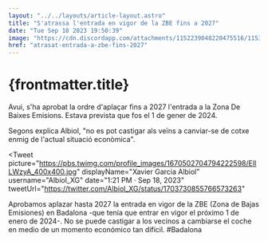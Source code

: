```yaml
---
layout: "../../layouts/article-layout.astro"
title: "S'atrassa l'entrada en vigor de la ZBE fins a 2027"
date: "Tue Sep 18 2023 19:50:39"
image: "https://cdn.discordapp.com/attachments/1152239048220475516/1153300621114490891/zbe.webp"
href: "atrasat-entrada-a-zbe-fins-2027"
---
```


# {frontmatter.title}

Avui, s'ha aprobat la ordre d'aplaçar fins a 2027 l'entrada a la Zona De Baixes Emisions. Estava prevista que fos el 1 de gener de 2024.

Segons explica Albiol, "no es pot castigar als veïns a canviar-se de cotxe enmig de l'actual situació econòmica".

<Tweet
    picture="https://pbs.twimg.com/profile_images/1670502704794222598/ElILWzyA_400x400.jpg" 
    displayName="Xavier Garcia Albiol"
    username="Albiol_XG"
    date="1:21 PM · Sep 18, 2023"
    tweetUrl="https://twitter.com/Albiol_XG/status/1703730855766573263"
>
Aprobamos aplazar hasta 2027 la entrada en vigor de la ZBE (Zona de Bajas Emisiones) en Badalona -que tenía que entrar en vigor el próximo 1 de enero de 2024-. No se puede castigar a los vecinos a cambiarse el coche en medio de un momento económico tan difícil. #Badalona
</Tweet>